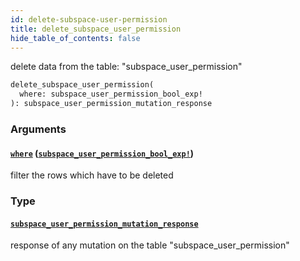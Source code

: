 ```yaml
---
id: delete-subspace-user-permission
title: delete_subspace_user_permission
hide_table_of_contents: false
---
```


delete data from the table: "subspace_user_permission"

```graphql
delete_subspace_user_permission(
  where: subspace_user_permission_bool_exp!
): subspace_user_permission_mutation_response
```

### Arguments

#### [`where`](#) ([`subspace_user_permission_bool_exp!`](../inputs/subspace-user-permission-bool-exp))

filter the rows which have to be deleted

### Type

#### [`subspace_user_permission_mutation_response`](../objects/subspace-user-permission-mutation-response)

response of any mutation on the table "subspace_user_permission"
